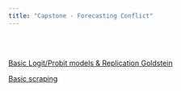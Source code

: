 ```yaml
---
title: "Capstone - Forecasting Conflict"
---
```


<br>
<br>



[Basic Logit/Probit models & Replication Goldstein](Capstone/logit.html)

[Basic scraping](Capstone/basicScraping.html)
